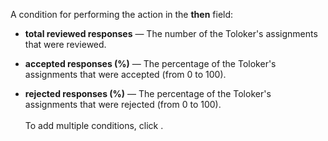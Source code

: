 A condition for performing the action in the **then** field:

- **total reviewed responses** — The number of the Toloker's assignments that were reviewed.

- **accepted responses (%)** — The percentage of the Toloker's assignments that were accepted (from 0 to 100).

- **rejected responses (%)** — The percentage of the Toloker's assignments that were rejected (from 0 to 100).<br/><br/>To add multiple conditions, click <img src="https://tlk-infra-front.azureedge.net/portal-static/uploaded/images/1675425170178/1675425170178_original_svg.svg" alt="" />.